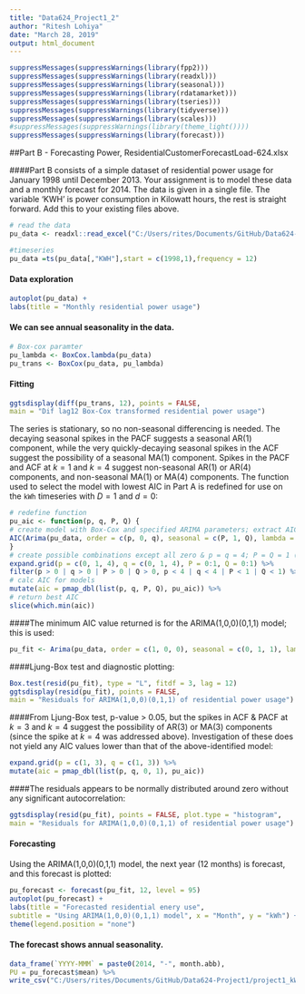 ```yaml
---
title: "Data624_Project1_2"
author: "Ritesh Lohiya"
date: "March 28, 2019"
output: html_document
---
```


```r
suppressMessages(suppressWarnings(library(fpp2)))
suppressMessages(suppressWarnings(library(readxl)))
suppressMessages(suppressWarnings(library(seasonal)))
suppressMessages(suppressWarnings(library(rdatamarket)))
suppressMessages(suppressWarnings(library(tseries)))
suppressMessages(suppressWarnings(library(tidyverse)))
suppressMessages(suppressWarnings(library(scales)))
#suppressMessages(suppressWarnings(library(theme_light())))
suppressMessages(suppressWarnings(library(forecast)))
```


##Part B - Forecasting Power, ResidentialCustomerForecastLoad-624.xlsx

####Part B consists of a simple dataset of residential power usage for January 1998 until December 2013.  Your assignment is to model these data and a monthly forecast for 2014.  The data is given in a single file.  The variable 'KWH' is power consumption in Kilowatt hours, the rest is straight forward.    Add this to your existing files above. 

```r
# read the data
pu_data <- readxl::read_excel("C:/Users/rites/Documents/GitHub/Data624-Project1/ResidentialCustomerForecastLoad-624.xlsx")

#timeseries
pu_data =ts(pu_data[,"KWH"],start = c(1998,1),frequency = 12)
```

#### Data exploration

```r
autoplot(pu_data) +
labs(title = "Monthly residential power usage")
```

#### We can see annual seasonality in the data.

```r
# Box-cox paramter
pu_lambda <- BoxCox.lambda(pu_data)
pu_trans <- BoxCox(pu_data, pu_lambda)
```

#### Fitting

```r
ggtsdisplay(diff(pu_trans, 12), points = FALSE,
main = "Dif lag12 Box-Cox transformed residential power usage")
```

The series is stationary, so no non-seasonal differencing is needed.  The decaying seasonal spikes in the PACF suggests a seasonal AR(1) component, while the very quickly-decaying seasonal spikes in the ACF suggest the possibility of a seasonal MA(1) component.  Spikes in the PACF and ACF at $k = 1$ and $k = 4$ suggest non-seasonal AR(1) or AR(4) components, and non-seasonal MA(1) or MA(4) components.  The function used to select the model with lowest AIC in Part A is redefined for use on the `kWh` timeseries with $D = 1$ and $d = 0$:

```r
# redefine function
pu_aic <- function(p, q, P, Q) {
# create model with Box-Cox and specified ARIMA parameters; extract AIC
AIC(Arima(pu_data, order = c(p, 0, q), seasonal = c(P, 1, Q), lambda = pu_lambda))
}
# create possible combinations except all zero & p = q = 4; P = Q = 1 (returns error)
expand.grid(p = c(0, 1, 4), q = c(0, 1, 4), P = 0:1, Q = 0:1) %>%
filter(p > 0 | q > 0 | P > 0 | Q > 0, p < 4 | q < 4 | P < 1 | Q < 1) %>%
# calc AIC for models
mutate(aic = pmap_dbl(list(p, q, P, Q), pu_aic)) %>% 
# return best AIC
slice(which.min(aic))
```


####The minimum AIC value returned is for the ARIMA(1,0,0)(0,1,1) model; this is used:

```r
pu_fit <- Arima(pu_data, order = c(1, 0, 0), seasonal = c(0, 1, 1), lambda = pu_lambda)
```

####Ljung-Box test and diagnostic plotting:

```r
Box.test(resid(pu_fit), type = "L", fitdf = 3, lag = 12)
ggtsdisplay(resid(pu_fit), points = FALSE,
main = "Residuals for ARIMA(1,0,0)(0,1,1) of residential power usage")
```

####From Ljung-Box test,  p-value > 0.05, but the spikes in ACF & PACF at $k = 3$ and $k = 4$ suggest the possibility of AR(3) or MA(3) components (since the spike at $k = 4$ was addressed above).  Investigation of these does not yield any AIC values lower than that of the above-identified model:

```r
expand.grid(p = c(1, 3), q = c(1, 3)) %>%
mutate(aic = pmap_dbl(list(p, q, 0, 1), pu_aic))
```

####The residuals appears to be normally distributed around zero without any significant autocorrelation:

```r
ggtsdisplay(resid(pu_fit), points = FALSE, plot.type = "histogram",
main = "Residuals for ARIMA(1,0,0)(0,1,1) of residential power usage")
```

#### Forecasting

Using the ARIMA(1,0,0)(0,1,1) model, the next year (12 months) is forecast, and this forecast is plotted:

```r
pu_forecast <- forecast(pu_fit, 12, level = 95)
autoplot(pu_forecast) + 
labs(title = "Forecasted residential enery use",
subtitle = "Using ARIMA(1,0,0)(0,1,1) model", x = "Month", y = "kWh") +
theme(legend.position = "none")
```

#### The forecast shows annual seasonality. 

```r
data_frame(`YYYY-MMM` = paste0(2014, "-", month.abb),
PU = pu_forecast$mean) %>% 
write_csv("C:/Users/rites/Documents/GitHub/Data624-Project1/project1_kWh.csv")
```

